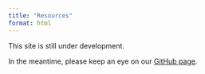 ```yaml
---
title: "Resources"
format: html
---
```


This site is still under development.

In the meantime, please keep an eye on our [GitHub page](https://github.com/codemap-nl).

